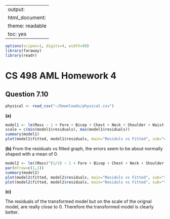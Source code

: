 --
output:
  html_document:
    theme: readable
    toc: yes
---
```r
options(scipen=1, digits=4, width=80)
library(faraway)
library(readr)
```
# CS 498 AML Homework 4
## Question 7.10
```r
physical <- read_csv("~/Downloads/physical.csv")
```
**(a)**
```r
model1 <- lm(Mass ~ 1 + Fore + Bicep + Chest + Neck + Shoulder + Waist + Height + Calf + Thigh + Head, data=physical)
scale = c(min(model1$residuals), max(model1$residuals))
summary(model1)
plot(model1$fitted, model1$residuals, main="Residuls vs Fitted", sub="original data", xlab="Fitted values", ylab="Residuals")
```
**(b)**
From the residuals vs fitted graph, the errors seem to be about normally shaped with a mean of 0. 
```r
model2 <- lm((Mass)^(1/3) ~ 1 + Fore + Bicep + Chest + Neck + Shoulder + Waist + Height + Calf + Thigh + Head, data=physical)
par(mfrow=c(1,1))
summary(model2)
plot(model2$fitted, model2$residuals, main="Residuls vs Fitted", sub="transformed data", xlab="Fitted values", ylab="Residuals")
plot(model2$fitted, model2$residuals, main="Residuls vs Fitted", sub="transformed data, original scale", xlab="Fitted values", ylab="Residuals", ylim=scale)
```

**(c)**

The residuals of the transformed model but on the scale of the orignal model, are really close to 0. Therefore the transformed model is clearly better.